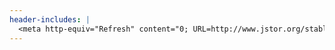 ```yaml
---
header-includes: |
  <meta http-equiv="Refresh" content="0; URL=http://www.jstor.org/stable/1555386">
---
```

